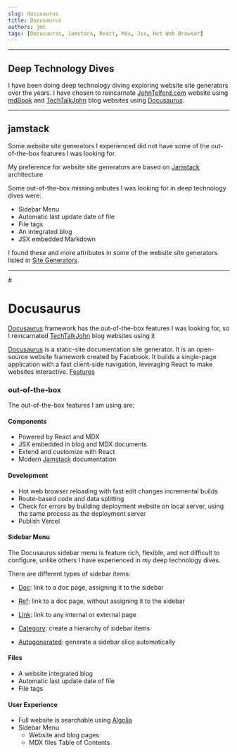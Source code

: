 ```yaml
---
slug: docusaurus
title: Docusaurus
authors: jmt
tags: [Docusauras, Jamstack, React, Mdx, Jsx, Hot Web Browser]
---
```


---

## Deep Technology Dives

I have been doing deep technology diving exploring website site generators over the years. I have chosen to reincarnate [JohnTelford.com](https://johntelford.com) website using [mdBook](https://rust-lang.hub.io/mdBook/) and [TechTalkJohn](https://techtalkjohnblog.pages.dev) blog websites using [Docusaurus](https://docusaurus.io/.).

---

## jamstack

Some website site generators I experienced did not have some of the out-of-the-box features I was looking for.

My preference for website site generators are based on [Jamstack](https://jamstack.org) architecture

Some out-of-the-box missing aributes I was looking for in deep technology dives were:

- Sidebar Menu
- Automatic last update date of file
- File tags
- An integrated blog
- JSX embedded Markdown

I found these and more attributes in some of the website site generators listed in [Site Generators](https://jamstack.org/generators/).

---

#<!--truncate-->

# Docusaurus

[Docusaurus](https://docusaurus.io) framework has the out-of-the-box features I was looking for, so I reincarnated [TechTalkJohn](https://techtalkjohnblog.pages.dev) blog websites using it

[Docusaurus](https://docusaurus.io/) is a static-site documentation site generator. It is an open-source website framework created by Facebook. It builds a single-page application with a fast client-side navigation, leveraging React to make websites interactive. [Features](https://docusaurus.io/docs#features)

### out-of-the-box

The out-of-the-box features I am using are:

#### Components

- Powered by React and MDX
- JSX embedded in blog and MDX documents
- Extend and customize with React
- Modern [Jamstack](https://jamstack.org) documentation

#### Development

- Hot web browser reloading with fast edit changes incremental builds
- Route-based code and data splitting
- Check for errors by building deployment website on local server, using the same process as the deployment server
- Publish Vercel

#### Sidebar Menu

The Docusaurus sidebar menu is feature rich, flexible, and not difficult to configure, unlike others I have experienced in my deep technology dives.

There are different types of sidebar items:

- [Doc](https://docusaurus.io/docs/sidebar#sidebar-item-doc): link to a doc page, assigning it to the sidebar

- [Ref](https://docusaurus.io/docs/sidebar#sidebar-item-ref): link to a doc page, without assigning it to the sidebar

- [Link](https://docusaurus.io/docs/sidebar#sidebar-item-link): link to any internal or external page

- [Category](https://docusaurus.io/docs/sidebar#sidebar-item-category): create a hierarchy of sidebar items

- [Autogenerated](https://docusaurus.io/docs/sidebar#sidebar-item-autogenerated): generate a sidebar slice automatically

#### Files

- A website integrated blog
- Automatic last update date of file
- File tags

#### User Experience

- Full website is searchable using [Algolia](https://www.algolia.com)
- Sidebar Menu
  - Website and blog pages
  - MDX files Table of Contents
